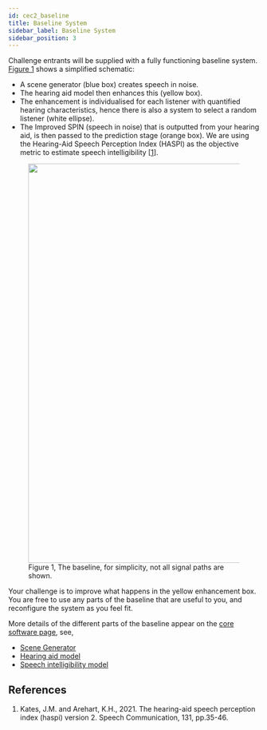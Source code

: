 ```yaml
---
id: cec2_baseline
title: Baseline System
sidebar_label: Baseline System
sidebar_position: 3
---
```



Challenge entrants will be supplied with a fully functioning baseline system. [Figure 1](#fig1) shows a simplified schematic:

- A scene generator (blue box) creates speech in noise.
- The hearing aid model then enhances this (yellow box).
- The enhancement is individualised for each listener with quantified hearing characteristics, hence there is also a system to select a random listener (white ellipse).
- The Improved SPIN (speech in noise) that is outputted from your hearing aid, is then passed to the prediction stage (orange box). We are using the Hearing-Aid Speech Perception Index (HASPI) as the objective metric to estimate speech intelligibility \[[1](#refs)].


<figure id="fig1">
<img width="800" src={useBaseUrl('/img/CEC2/baseline.png')} />
<figcaption>Figure 1, The baseline, for simplicity, not all signal paths are shown.</figcaption>
</figure>

Your challenge is to improve what happens in the yellow enhancement box. You are free to use any parts of the baseline that are useful to you, and reconfigure the system as you feel fit.


More details of the different parts of the baseline appear on the [core software page](./cec2_core_software), see,

- [Scene Generator](./cec2_core_software#a-scene-generator)
- [Hearing aid model](./cec2_core_software#b-baseeline-hearing-aid-processor)
- [Speech intelligibility model](./cec2_core_software#e-speech-intelligibility-model)

## References

<a name="refs"></a>

1. Kates, J.M. and Arehart, K.H., 2021. The hearing-aid speech perception index (haspi) version 2. Speech Communication, 131, pp.35-46.

